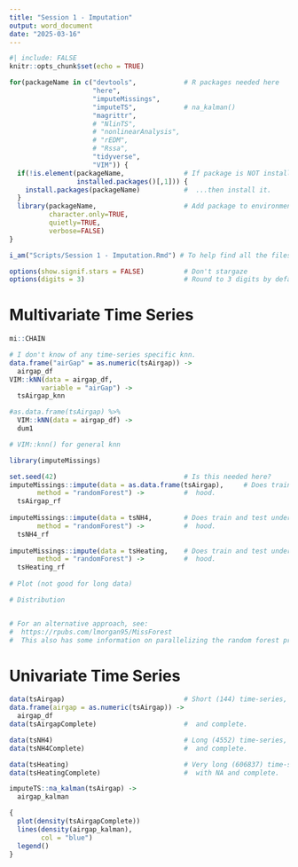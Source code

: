 ```yaml
---
title: "Session 1 - Imputation"
output: word_document
date: "2025-03-16"
---
```


```r
#| include: FALSE
knitr::opts_chunk$set(echo = TRUE)

for(packageName in c("devtools",            # R packages needed here
                     "here",
                     "imputeMissings",
                     "imputeTS",            # na_kalman()
                     "magrittr",
                     # "NlinTS",
                     # "nonlinearAnalysis",
                     # "rEDM",
                     # "Rssa",
                     "tidyverse",
                     "VIM")) {
  if(!is.element(packageName,               # If package is NOT installed...
                 installed.packages()[,1])) {
    install.packages(packageName)           #  ...then install it.
  }
  library(packageName,                      # Add package to environment
          character.only=TRUE,
          quietly=TRUE,
          verbose=FALSE)
}

i_am("Scripts/Session 1 - Imputation.Rmd") # To help find all the files.

options(show.signif.stars = FALSE)          # Don't stargaze
options(digits = 3)                         # Round to 3 digits by default
```

# Multivariate Time Series
```r
mi::CHAIN

```

```r
# I don't know of any time-series specific knn.
data.frame("airGap" = as.numeric(tsAirgap)) ->
  airgap_df
VIM::kNN(data = airgap_df,
        variable = "airGap") ->
  tsAirgap_knn

#as.data.frame(tsAirgap) %>%
  VIM::kNN(data = airgap_df) ->
  dum1

# VIM::knn() for general knn

```

```r
library(imputeMissings)

set.seed(42)                                # Is this needed here?
imputeMissings::impute(data = as.data.frame(tsAirgap),     # Does train and test under the
       method = "randomForest") ->          #  hood.
  tsAirgap_rf
  
imputeMissings::impute(data = tsNH4,        # Does train and test under the
       method = "randomForest") ->          #  hood.
  tsNH4_rf
  
imputeMissings::impute(data = tsHeating,    # Does train and test under the
       method = "randomForest") ->          #  hood.
  tsHeating_rf
  
# Plot (not good for long data)

# Distribution


# For an alternative approach, see:
#  https://rpubs.com/lmorgan95/MissForest
#  This also has some information on parallelizing the random forest process.

```

# Univariate Time Series

```r
data(tsAirgap)                              # Short (144) time-series, with NA
data.frame(airgap = as.numeric(tsAirgap)) ->
  airgap_df
data(tsAirgapComplete)                      #  and complete.

data(tsNH4)                                 # Long (4552) time-series, with NA
data(tsNH4Complete)                         #  and complete.

data(tsHeating)                             # Very long (606837) time-series
data(tsHeatingComplete)                     #  with NA and complete.

```

```r
imputeTS::na_kalman(tsAirgap) ->
  airgap_kalman

{
  plot(density(tsAirgapComplete))
  lines(density(airgap_kalman),
        col = "blue")
  legend()
}
```
